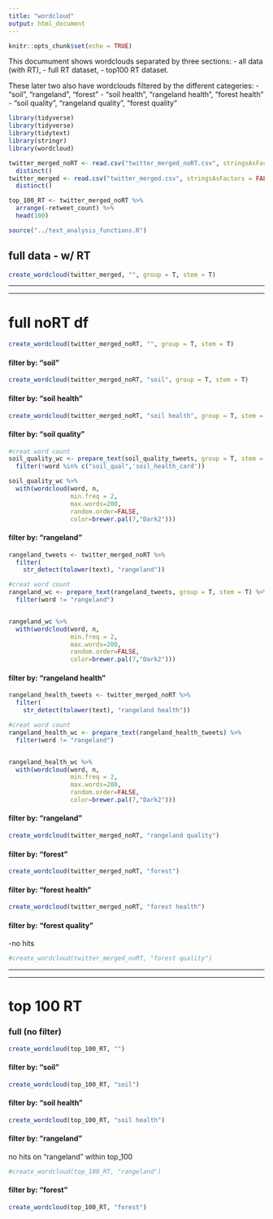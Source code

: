 ```yaml
---
title: "wordcloud"
output: html_document
---
```


```r
knitr::opts_chunk$set(echo = TRUE)
```


This documument shows wordclouds separated by three sections: 
- all data (with RT), 
- full RT dataset, 
- top100 RT dataset.  

These later two also have wordclouds filtered by the different categeries:
- "soil", "rangeland", "forest"
- "soil health", "rangeland health", "forest health"
- "soil quality", "rangeland quality", "forest quality"
  
  
```r
library(tidyverse)
library(tidyverse)
library(tidytext)
library(stringr)
library(wordcloud)

twitter_merged_noRT <- read.csv("twitter_merged_noRT.csv", stringsAsFactors = FALSE) %>% 
  distinct()
twitter_merged <- read.csv("twitter_merged.csv", stringsAsFactors = FALSE) %>% 
  distinct()

top_100_RT <- twitter_merged_noRT %>% 
  arrange(-retweet_count) %>% 
  head(100)
```



```r
source("../text_analysis_functions.R")
```

## full data - w/ RT
```r
create_wordcloud(twitter_merged, "", group = T, stem = T)
```

***  
***  

# full noRT df
```r
create_wordcloud(twitter_merged_noRT, "", group = T, stem = T)
```
  
  
#### filter by: "soil"
```r
create_wordcloud(twitter_merged_noRT, "soil", group = T, stem = T)
```  
  
    
#### filter by: "soil health"
```r
create_wordcloud(twitter_merged_noRT, "soil health", group = T, stem = T)
```  

#### filter by: "soil quality"
```r

#creat word count
soil_quality_wc <- prepare_text(soil_quality_tweets, group = T, stem = T) %>% 
  filter(!word %in% c("soil_qual",'soil_health_card'))

soil_quality_wc %>% 
  with(wordcloud(word, n, 
                 min.freq = 2,
                 max.words=200, 
                 random.order=FALSE, 
                 color=brewer.pal(7,"Dark2")))
```  

  
#### filter by: "rangeland"
```r
rangeland_tweets <- twitter_merged_noRT %>% 
  filter(
    str_detect(tolower(text), "rangeland"))

#creat word count
rangeland_wc <- prepare_text(rangeland_tweets, group = T, stem = T) %>% 
  filter(word != "rangeland")


rangeland_wc %>% 
  with(wordcloud(word, n, 
                 min.freq = 2,
                 max.words=200, 
                 random.order=FALSE, 
                 color=brewer.pal(7,"Dark2")))


```  
  
    
#### filter by: "rangeland health"
```r
rangeland_health_tweets <- twitter_merged_noRT %>% 
  filter(
    str_detect(tolower(text), "rangeland health"))

#creat word count
rangeland_health_wc <- prepare_text(rangeland_health_tweets) %>% 
  filter(word != "rangeland")


rangeland_health_wc %>% 
  with(wordcloud(word, n, 
                 min.freq = 2,
                 max.words=200, 
                 random.order=FALSE, 
                 color=brewer.pal(7,"Dark2")))
```  
 
   
#### filter by: "rangeland"
```r
create_wordcloud(twitter_merged_noRT, "rangeland quality")
```  
 
  
#### filter by: "forest"
```r
create_wordcloud(twitter_merged_noRT, "forest")
```

#### filter by: "forest health"
```r
create_wordcloud(twitter_merged_noRT, "forest health")
```

#### filter by: "forest quality"
-no hits
```r
#create_wordcloud(twitter_merged_noRT, "forest quality")
```

***
***
  
  
# top 100 RT
### full (no filter)
```r
create_wordcloud(top_100_RT, "")
```
  
  
#### filter by: "soil"
```r
create_wordcloud(top_100_RT, "soil")
```
  
#### filter by: "soil health"
```r
create_wordcloud(top_100_RT, "soil health")
```
 
  
#### filter by: "rangeland"
no hits on "rangeland" within top_100
```r
#create_wordcloud(top_100_RT, "rangeland")
```
  
      
#### filter by: "forest"
```r
create_wordcloud(top_100_RT, "forest")
```







